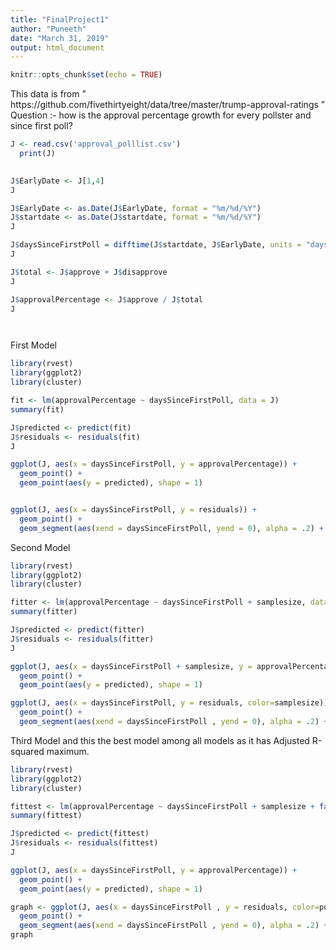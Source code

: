```yaml
---
title: "FinalProject1"
author: "Puneeth"
date: "March 31, 2019"
output: html_document
---
```


```r
knitr::opts_chunk$set(echo = TRUE)
```



This data is from " https://github.com/fivethirtyeight/data/tree/master/trump-approval-ratings "
Question :- how is the approval percentage growth for every pollster and since first poll?

```r
J <- read.csv('approval_polllist.csv')
  print(J)
  

J$EarlyDate <- J[1,4]
J

J$EarlyDate <- as.Date(J$EarlyDate, format = "%m/%d/%Y")
J$startdate <- as.Date(J$startdate, format = "%m/%d/%Y")
J

J$daysSinceFirstPoll = difftime(J$startdate, J$EarlyDate, units = "days")
J

J$total <- J$approve + J$disapprove
J

J$approvalPercentage <- J$approve / J$total
J




```


First Model
```r
library(rvest)
library(ggplot2)
library(cluster)

fit <- lm(approvalPercentage ~ daysSinceFirstPoll, data = J)
summary(fit)

J$predicted <- predict(fit)   
J$residuals <- residuals(fit) 
J

ggplot(J, aes(x = daysSinceFirstPoll, y = approvalPercentage)) +
  geom_point() +
  geom_point(aes(y = predicted), shape = 1)


ggplot(J, aes(x = daysSinceFirstPoll, y = residuals)) +
  geom_point() +
  geom_segment(aes(xend = daysSinceFirstPoll, yend = 0), alpha = .2) + geom_hline(yintercept = 0)
```



Second Model
```r
library(rvest)
library(ggplot2)
library(cluster)

fitter <- lm(approvalPercentage ~ daysSinceFirstPoll + samplesize, data = J)
summary(fitter)

J$predicted <- predict(fitter)   
J$residuals <- residuals(fitter) 
J

ggplot(J, aes(x = daysSinceFirstPoll + samplesize, y = approvalPercentage)) +
  geom_point() +
  geom_point(aes(y = predicted), shape = 1)

ggplot(J, aes(x = daysSinceFirstPoll, y = residuals, color=samplesize)) +
  geom_point() +
  geom_segment(aes(xend = daysSinceFirstPoll , yend = 0), alpha = .2) + geom_hline(yintercept = 0)
```




Third Model and this the best model among all models as it has Adjusted R-squared maximum.
```r
library(rvest)
library(ggplot2)
library(cluster)

fittest <- lm(approvalPercentage ~ daysSinceFirstPoll + samplesize + factor(pollster), data = J)
summary(fittest)

J$predicted <- predict(fittest)   
J$residuals <- residuals(fittest) 
J

ggplot(J, aes(x = daysSinceFirstPoll, y = approvalPercentage)) +
  geom_point() +
  geom_point(aes(y = predicted), shape = 1)

graph <- ggplot(J, aes(x = daysSinceFirstPoll , y = residuals, color=pollster))  +
  geom_point() +
  geom_segment(aes(xend = daysSinceFirstPoll , yend = 0), alpha = .2) + geom_hline(yintercept = 0)
graph

```




